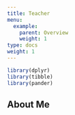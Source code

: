 ```yaml
---
title: Teacher
menu:
  example:
    parent: Overview
    weight: 1
type: docs
weight: 1
---
```


```r
library(dplyr)
library(tibble)
library(pander)
```

## About Me


